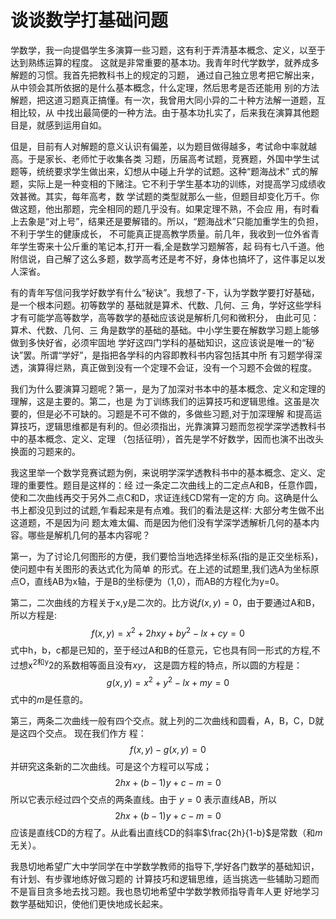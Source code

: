 # 谈谈数学打基础问题 {.unnumbered}

学数学，我一向提倡学生多演算一些习题，这有利于弄清基本概念、定义，以至于达到熟练运算的程度。
这就是非常重要的基本功。我青年时代学数学，就养成多解题的习惯。我首先把教科书上的规定的习题，
通过自己独立思考把它解出来，从中领会其所依据的是什么基本概念，什么定理，然后思考是否还能用
别的方法解题，把这道习题真正搞懂。有一次，我曾用大同小异的二十种方法解一道题，互相比较，从
中找出最简便的一种方法。由于基本功扎实了，后来我在演算其他题目是，就感到运用自如。

伹是，目前有人对解题的意义认识有偏差，以为题目做得越多，考试命中率就越高。于是家长、老师忙于收集各类
习题，历届高考试题，竞赛题，外国中学生试题等，统统要求学生做出来，幻想从中碰上升学的试题。这种“题海战术”
式的解题，实际上是一种变相的下赌注。它不利于学生基本功的训练，对提高学习成绩收效甚微。其实，每年高考，数
学试题的类型就那么一些，但题目却变化万千。你做这题，他出那题，完全相同的题几乎没有。如果定理不熟，不会应
用，有时看上去象是“对上号"，结果还是要解错的。所以，“题海战术”只能加重学生的负担，不利于学生的健康成长，
不可能真正提高教学质量。前几年，我收到一位外省青年学生寄来十公斤重的笔记本,打开一看,全是数学习题解答，起
码有七八千道。他附信说，自己解了这么多题，数学高考还是考不好，身体也搞坏了，这件事足以发人深省。

有的青年写信问我学好数学有什么“秘诀”。我想了-下，认为学数学要打好基础，是一个根本问题。初等数学的
基础就是算术、代数、几何、三 角，学好这些学科才有可能学高等数学，高等数学的基础应该说是解析几何和微积分，
由此可见：算术、代数、几何、三 角是数学的基础的基础。中小学生要在解数学习题上能够做到多快好省，必须牢固地
学好这四门学科的基础知识，这应该说是唯一的“秘诀”罢。所谓“学好”，是指把各学科的内容即教科书内容包括其中所
有习题学得深透，演算得烂熟，真正做到没有一个定理不会证，没有一个习题不会做的程度。

我们为什么要演算习题呢？第一，是为了加深对书本中的基本概念、定义和定理的理解，这是主要的。第二，也是
为丁训练我们的运算技巧和逻辑思维。这虽是次要的，但是必不可缺的。习题是不可不做的，多做些习题,对于加深理解
和提高运算技巧，逻辑思维都是有利的。但必须指出，光靠演算习题而忽视学深学透教科书中的基本概念、定义、定理
（包括征明），首先是学不好数学，因而也演不出改头换面的习题来的。

我这里举一个数学竞赛试题为例，来说明学深学透教科书中的基本概念、定义、定理的重要性。题目是这样的：经
过一条定二次曲线上的二定点A和B，任意作圆，使和二次曲线再交于另外二点C和D，求证连线CD常有一定的方
向。这确是什么书上都没见到过的试题,乍看起来是有点难。我们的看法是这样: 大部分考生做不出这道题，不是因为问
题太难太偏、而是因为他们没有学深学透解析几何的基本内容。哪些是解机几何的基本内容呢？

第一，为了讨论几何图形的方便，我们要恰当地选择坐标系(指的是正交坐标系)，使问题中有关图形的表达式化为简单
的形式。在上述的试题里,我们选A为坐标原点O，直线AB为x轴，于是B的坐标便为（1,0），而AB的方程化为y=0。

第二，二次曲线的方程关于x,y是二次的。比方说$f(x, y)=0$，由于要通过A和B，所以方程是:
$$f(x, y)=x^2+2hxy+ by^2-lx+ cy = 0$$
式中h，b，c都是已知的，至于经过A和B的任意元，它也具有同一形式的方程,不过想x^2和y^2的系数相等面且没有$xy$，
这是圆方程的特点，所以圆的方程是：
$$g(x,y)=x^2+y^2-lx+my=0$$
式中的$m$是任意的。

第三，两条二次曲线一般有四个交点。就上列的二次曲线和圆看，A，B，C，D就是这四个交点。 现在我们作方
程：
$$f(x,y) - g(x,y)=0$$
并研究这条新的二次曲线。可是这个方程可以写成；
$$2hx+(b-1)y+c-m=0$$
所以它表示经过四个交点的两条直线。由于 $y=0$ 表示直线AB，所以
$$2hx+(b-1)y+c-m=0$$
应该是直线CD的方程了。从此看出直线CD的斜率$\frac{2h}{1-b}$是常数（和$m$无关）。

我恳切地希望广大中学同学在中学数学教师的指导下,学好各门数学的基础知识，有计划、有步骤地练好做习题的
计算技巧和逻辑思维，适当挑选一些辅助习题而不是盲目贪多地去找习题。我也恳切地希望中学数学教师指导青年人更
好地学习数学基础知识，使他们更快地成长起来。


